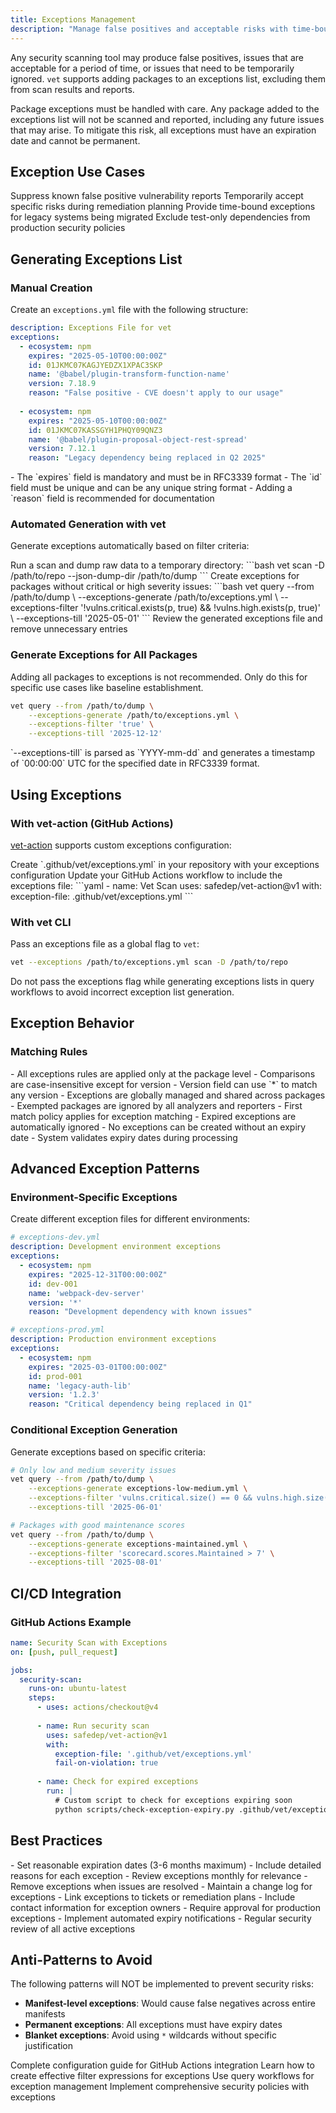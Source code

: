 ```yaml
---
title: Exceptions Management
description: "Manage false positives and acceptable risks with time-bound exceptions"
---
```


Any security scanning tool may produce false positives, issues that are acceptable for a period of time, or issues that need to be temporarily ignored. `vet` supports adding packages to an exceptions list, excluding them from scan results and reports.

<Warning>
Package exceptions must be handled with care. Any package added to the exceptions list will not be scanned and reported, including any future issues that may arise. To mitigate this risk, all exceptions must have an expiration date and cannot be permanent.
</Warning>

## Exception Use Cases

<CardGroup cols={2}>
  <Card title="False Positives" icon="exclamation-triangle">
    Suppress known false positive vulnerability reports
  </Card>
  <Card title="Accepted Risk" icon="shield-check">
    Temporarily accept specific risks during remediation planning
  </Card>
  <Card title="Legacy Dependencies" icon="clock">
    Provide time-bound exceptions for legacy systems being migrated
  </Card>
  <Card title="Testing Dependencies" icon="flask">
    Exclude test-only dependencies from production security policies
  </Card>
</CardGroup>

## Generating Exceptions List

### Manual Creation

Create an `exceptions.yml` file with the following structure:

```yaml
description: Exceptions File for vet
exceptions:
  - ecosystem: npm
    expires: "2025-05-10T00:00:00Z"
    id: 01JKMC07KAGJYEDZX1XPAC3SKP
    name: '@babel/plugin-transform-function-name'
    version: 7.18.9
    reason: "False positive - CVE doesn't apply to our usage"
    
  - ecosystem: npm
    expires: "2025-05-10T00:00:00Z"
    id: 01JKMC07KASSGYH1PHQY09QNZ3
    name: '@babel/plugin-proposal-object-rest-spread'
    version: 7.12.1
    reason: "Legacy dependency being replaced in Q2 2025"
```

<Note>
- The `expires` field is mandatory and must be in RFC3339 format
- The `id` field must be unique and can be any unique string format
- Adding a `reason` field is recommended for documentation
</Note>

### Automated Generation with vet

Generate exceptions automatically based on filter criteria:

<Steps>
  <Step title="Scan and Dump Data">
    Run a scan and dump raw data to a temporary directory:
    ```bash
    vet scan -D /path/to/repo --json-dump-dir /path/to/dump
    ```
  </Step>
  
  <Step title="Generate Conditional Exceptions">
    Create exceptions for packages without critical or high severity issues:
    ```bash
    vet query --from /path/to/dump \
        --exceptions-generate /path/to/exceptions.yml \
        --exceptions-filter '!vulns.critical.exists(p, true) && !vulns.high.exists(p, true)' \
        --exceptions-till '2025-05-01'
    ```
  </Step>
  
  <Step title="Review and Refine">
    Review the generated exceptions file and remove unnecessary entries
  </Step>
</Steps>

### Generate Exceptions for All Packages

<Warning>
Adding all packages to exceptions is not recommended. Only do this for specific use cases like baseline establishment.
</Warning>

```bash
vet query --from /path/to/dump \
    --exceptions-generate /path/to/exceptions.yml \
    --exceptions-filter 'true' \
    --exceptions-till '2025-12-12'
```

<Info>
`--exceptions-till` is parsed as `YYYY-mm-dd` and generates a timestamp of `00:00:00` UTC for the specified date in RFC3339 format.
</Info>

## Using Exceptions

### With vet-action (GitHub Actions)

[vet-action](https://github.com/safedep/vet-action) supports custom exceptions configuration:

<Steps>
  <Step title="Create Exceptions File">
    Create `.github/vet/exceptions.yml` in your repository with your exceptions configuration
  </Step>
  
  <Step title="Update Workflow">
    Update your GitHub Actions workflow to include the exceptions file:
    ```yaml
    - name: Vet Scan
      uses: safedep/vet-action@v1
      with:
        exception-file: .github/vet/exceptions.yml
    ```
  </Step>
</Steps>

### With vet CLI

Pass an exceptions file as a global flag to `vet`:

```bash
vet --exceptions /path/to/exceptions.yml scan -D /path/to/repo
```

<Caution>
Do not pass the exceptions flag while generating exceptions lists in query workflows to avoid incorrect exception list generation.
</Caution>

## Exception Behavior

### Matching Rules

<AccordionGroup>
  <Accordion title="Package Matching">
    - All exceptions rules are applied only at the package level
    - Comparisons are case-insensitive except for version
    - Version field can use `*` to match any version
  </Accordion>
  
  <Accordion title="Scope and Application">
    - Exceptions are globally managed and shared across packages
    - Exempted packages are ignored by all analyzers and reporters
    - First match policy applies for exception matching
  </Accordion>
  
  <Accordion title="Expiration Handling">
    - Expired exceptions are automatically ignored
    - No exceptions can be created without an expiry date
    - System validates expiry dates during processing
  </Accordion>
</AccordionGroup>

## Advanced Exception Patterns

### Environment-Specific Exceptions

Create different exception files for different environments:

```yaml
# exceptions-dev.yml
description: Development environment exceptions
exceptions:
  - ecosystem: npm
    expires: "2025-12-31T00:00:00Z"
    id: dev-001
    name: 'webpack-dev-server'
    version: '*'
    reason: "Development dependency with known issues"

# exceptions-prod.yml  
description: Production environment exceptions
exceptions:
  - ecosystem: npm
    expires: "2025-03-01T00:00:00Z"
    id: prod-001
    name: 'legacy-auth-lib'
    version: '1.2.3'
    reason: "Critical dependency being replaced in Q1"
```

### Conditional Exception Generation

Generate exceptions based on specific criteria:

```bash
# Only low and medium severity issues
vet query --from /path/to/dump \
    --exceptions-generate exceptions-low-medium.yml \
    --exceptions-filter 'vulns.critical.size() == 0 && vulns.high.size() == 0' \
    --exceptions-till '2025-06-01'

# Packages with good maintenance scores
vet query --from /path/to/dump \
    --exceptions-generate exceptions-maintained.yml \
    --exceptions-filter 'scorecard.scores.Maintained > 7' \
    --exceptions-till '2025-08-01'
```

## CI/CD Integration

### GitHub Actions Example

```yaml
name: Security Scan with Exceptions
on: [push, pull_request]

jobs:
  security-scan:
    runs-on: ubuntu-latest
    steps:
      - uses: actions/checkout@v4
      
      - name: Run security scan
        uses: safedep/vet-action@v1
        with:
          exception-file: '.github/vet/exceptions.yml'
          fail-on-violation: true
          
      - name: Check for expired exceptions
        run: |
          # Custom script to check for exceptions expiring soon
          python scripts/check-exception-expiry.py .github/vet/exceptions.yml
```

## Best Practices

<AccordionGroup>
  <Accordion title="Exception Hygiene">
    - Set reasonable expiration dates (3-6 months maximum)
    - Include detailed reasons for each exception
    - Review exceptions monthly for relevance
    - Remove exceptions when issues are resolved
  </Accordion>
  
  <Accordion title="Documentation">
    - Maintain a change log for exceptions
    - Link exceptions to tickets or remediation plans
    - Include contact information for exception owners
  </Accordion>
  
  <Accordion title="Governance">
    - Require approval for production exceptions
    - Implement automated expiry notifications
    - Regular security review of all active exceptions
  </Accordion>
</AccordionGroup>

## Anti-Patterns to Avoid

<Warning>
The following patterns will NOT be implemented to prevent security risks:

- **Manifest-level exceptions**: Would cause false negatives across entire manifests
- **Permanent exceptions**: All exceptions must have expiry dates
- **Blanket exceptions**: Avoid using `*` wildcards without specific justification
</Warning>

<CardGroup cols={2}>
  <Card title="vet-action Documentation" icon="github" href="https://github.com/safedep/vet-action?tab=readme-ov-file#configuration">
    Complete configuration guide for GitHub Actions integration
  </Card>
  <Card title="Filtering Guide" icon="filter" href="/advanced/filtering">
    Learn how to create effective filter expressions for exceptions
  </Card>
  <Card title="Build Your Own Queries" icon="search" href="/advanced/build-your-own-queries">
    Use query workflows for exception management
  </Card>
  <Card title="Policy as Code" icon="file-code" href="/advanced/policy-as-code">
    Implement comprehensive security policies with exceptions
  </Card>
</CardGroup>